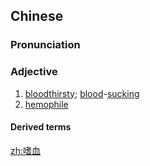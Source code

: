 ==Chinese==
{{zh-forms}}

===Pronunciation===
{{zh-pron
|m=shì血
|c=si3 hyut3
|cat=a
}}

===Adjective===
{{zh-adj}}

# [[bloodthirsty]]; [[blood]]-[[sucking]]
# [[hemophile]]

====Derived terms====
{{zh-der|嗜血成性|嗜血桿菌}}

[[zh:嗜血]]